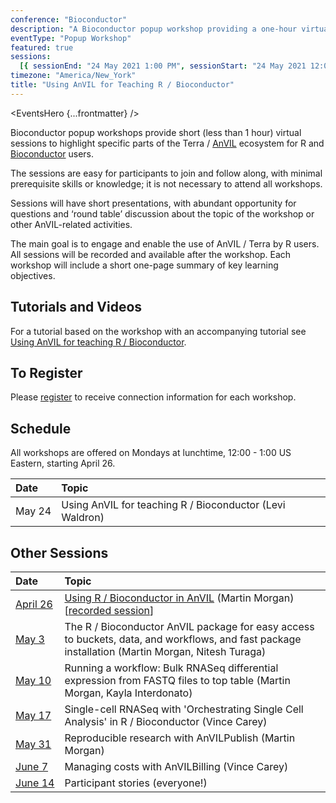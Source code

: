 ```yaml
---
conference: "Bioconductor"
description: "A Bioconductor popup workshop providing a one-hour virtual session to highlight specific parts of the Terra / AnVIL ecosystem for R and Bioconductor users."
eventType: "Popup Workshop"
featured: true
sessions:
  [{ sessionEnd: "24 May 2021 1:00 PM", sessionStart: "24 May 2021 12:00 PM" }]
timezone: "America/New_York"
title: "Using AnVIL for Teaching R / Bioconductor"
---
```


<EventsHero {...frontmatter} />

Bioconductor popup workshops provide short (less than 1 hour) virtual sessions to highlight specific parts of the Terra / [AnVIL][1] ecosystem for R and [Bioconductor][2] users.

The sessions are easy for participants to join and follow along, with minimal prerequisite skills or knowledge; it is not necessary to attend all workshops.

Sessions will have short presentations, with abundant opportunity for questions and ‘round table’ discussion about the topic of the workshop or other AnVIL-related activities.

The main goal is to engage and enable the use of AnVIL / Terra by R users. All sessions will be recorded and available after the workshop. Each workshop will include a short one-page summary of key learning objectives.

## Tutorials and Videos

For a tutorial based on the workshop with an accompanying tutorial see [Using AnVIL for teaching R / Bioconductor](/learn/data-analysts/using-anvil-for-teaching-r-bioconductor).

## To Register

Please [register][3] to receive connection information for each workshop.

## Schedule

All workshops are offered on Mondays at lunchtime, 12:00 - 1:00 US Eastern, starting April 26.

| Date                | Topic                                                    |
| :------------------ | :------------------------------------------------------- |
| <nobr>May 24</nobr> | Using AnVIL for teaching R / Bioconductor (Levi Waldron) |

## Other Sessions

| Date                       | Topic                                                                                                                                            |
| :------------------------- | :----------------------------------------------------------------------------------------------------------------------------------------------- |
| <nobr>[April 26][6]</nobr> | [Using R / Bioconductor in AnVIL][4] (Martin Morgan) [[recorded session][5]]                                                                     |
| <nobr>[May 3][7]</nobr>    | The R / Bioconductor AnVIL package for easy access to buckets, data, and workflows, and fast package installation (Martin Morgan, Nitesh Turaga) |
| <nobr>[May 10][8]</nobr>   | Running a workflow: Bulk RNASeq differential expression from FASTQ files to top table (Martin Morgan, Kayla Interdonato)                         |
| <nobr>[May 17][9]</nobr>   | Single-cell RNASeq with 'Orchestrating Single Cell Analysis' in R / Bioconductor (Vince Carey)                                                   |
| <nobr>[May 31][10]</nobr>  | Reproducible research with AnVILPublish (Martin Morgan)                                                                                          |
| <nobr>[June 7][11]</nobr>  | Managing costs with AnVILBilling (Vince Carey)                                                                                                   |
| <nobr>[June 14][12]</nobr> | Participant stories (everyone!)                                                                                                                  |

[1]: /
[2]: https://bioconductor.org/
[3]: https://docs.google.com/forms/d/e/1FAIpQLSeHwGfafpqKrOuEjySF8-DW6UrKWkN5N24GYwQVpiDhYw48DA/viewform
[4]: https://docs.google.com/document/d/18aNzWpt55I-dni9l0IZTB2G3oDOU4X07PyKGXFGyb40/edit
[5]: https://www.youtube.com/watch?v=8Ccj__2GqJ4
[6]: /events/bioconductor-popup-workshops-20210426
[7]: /events/bioconductor-popup-workshops-20210503
[8]: /events/bioconductor-popup-workshops-20210510
[9]: /events/bioconductor-popup-workshops-20210517
[10]: /events/bioconductor-popup-workshops-20210531
[11]: /events/bioconductor-popup-workshops-20210607
[12]: /events/bioconductor-popup-workshops-20210614

